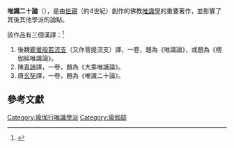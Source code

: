{{佛教}}
'''唯識二十論'''（{{lang-sa|विम्शतिकाविज्ञप्तिमात्रतासिद्धि}}），是由[[世親|世親]]（約4世紀）創作的佛教[[瑜伽行唯識學派|唯識學]]的重要著作，並影響了其後其他學派的論點。

該作品有三個漢譯：<ref>{{cite wikisource |佛學大辭典/唯識論 ||wslanguage=zh}}</ref>
# 後魏[[瞿曇般若流支|瞿曇般若流支]]（又作菩提流支）譯，一卷，題為《唯識論》，或題為《楞伽經唯識論》。
# 陳[[真諦|真諦]]譯，一卷，題為《大乘唯識論》。
# 唐[[玄奘|玄奘]]譯，一卷，題為《唯識二十論》。

==參考文獻==
{{reflist}}

{{China-buddhism-book-zhongguan|state=collapsed}}
{{唯识|state=collapsed}}
[[Category:瑜伽行唯識學派|Category:瑜伽行唯識學派]]
[[Category:瑜伽部|Category:瑜伽部]]